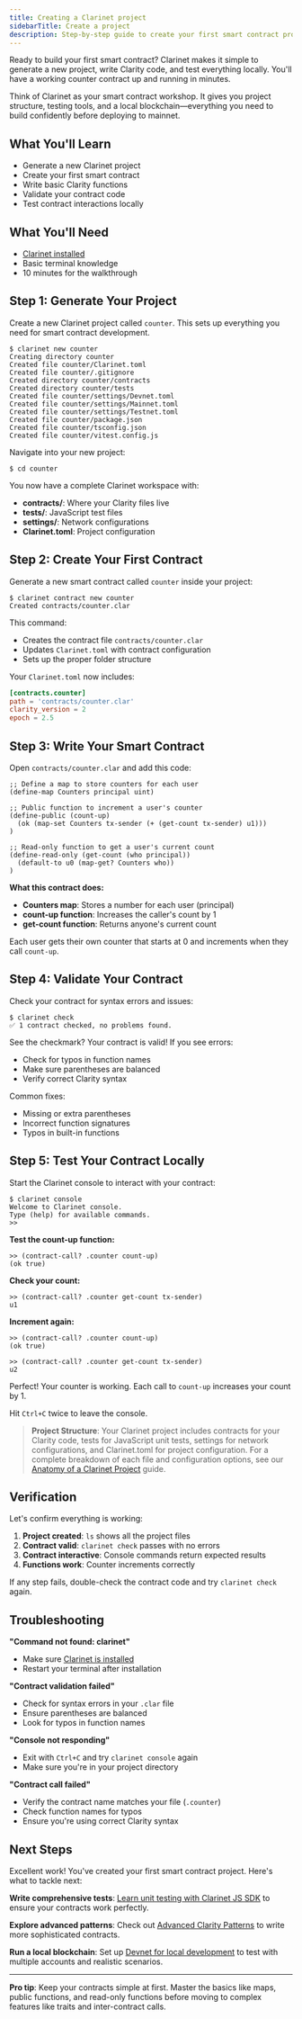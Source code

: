 ```yaml
---
title: Creating a Clarinet project
sidebarTitle: Create a project
description: Step-by-step guide to create your first smart contract project with Clarinet
---
```


Ready to build your first smart contract? Clarinet makes it simple to generate a new project, write Clarity code, and test everything locally. You'll have a working counter contract up and running in minutes.

Think of Clarinet as your smart contract workshop. It gives you project structure, testing tools, and a local blockchain—everything you need to build confidently before deploying to mainnet.

## What You'll Learn

- Generate a new Clarinet project
- Create your first smart contract
- Write basic Clarity functions
- Validate your contract code
- Test contract interactions locally

## What You'll Need

- [Clarinet installed](/docs/setting-up-your-environment/installing-prerequisites)
- Basic terminal knowledge
- 10 minutes for the walkthrough

## Step 1: Generate Your Project

Create a new Clarinet project called `counter`. This sets up everything you need for smart contract development.

```terminal
$ clarinet new counter
Creating directory counter
Created file counter/Clarinet.toml
Created file counter/.gitignore
Created directory counter/contracts
Created directory counter/tests
Created file counter/settings/Devnet.toml
Created file counter/settings/Mainnet.toml  
Created file counter/settings/Testnet.toml
Created file counter/package.json
Created file counter/tsconfig.json
Created file counter/vitest.config.js
```

Navigate into your new project:

```terminal
$ cd counter
```

You now have a complete Clarinet workspace with:
- **contracts/**: Where your Clarity files live
- **tests/**: JavaScript test files
- **settings/**: Network configurations
- **Clarinet.toml**: Project configuration

## Step 2: Create Your First Contract

Generate a new smart contract called `counter` inside your project:

```terminal
$ clarinet contract new counter
Created contracts/counter.clar
```

This command:
- Creates the contract file `contracts/counter.clar`
- Updates `Clarinet.toml` with contract configuration
- Sets up the proper folder structure

Your `Clarinet.toml` now includes:

```toml
[contracts.counter]
path = 'contracts/counter.clar'
clarity_version = 2
epoch = 2.5
```

## Step 3: Write Your Smart Contract

Open `contracts/counter.clar` and add this code:

```clarity
;; Define a map to store counters for each user
(define-map Counters principal uint)

;; Public function to increment a user's counter
(define-public (count-up)
  (ok (map-set Counters tx-sender (+ (get-count tx-sender) u1)))
)

;; Read-only function to get a user's current count
(define-read-only (get-count (who principal))
  (default-to u0 (map-get? Counters who))
)
```

**What this contract does:**
- **Counters map**: Stores a number for each user (principal)
- **count-up function**: Increases the caller's count by 1
- **get-count function**: Returns anyone's current count

Each user gets their own counter that starts at 0 and increments when they call `count-up`.

## Step 4: Validate Your Contract

Check your contract for syntax errors and issues:

```terminal
$ clarinet check
✅ 1 contract checked, no problems found.
```

See the checkmark? Your contract is valid! If you see errors:
- Check for typos in function names
- Make sure parentheses are balanced
- Verify correct Clarity syntax

Common fixes:
- Missing or extra parentheses
- Incorrect function signatures
- Typos in built-in functions

## Step 5: Test Your Contract Locally

Start the Clarinet console to interact with your contract:

```terminal
$ clarinet console
Welcome to Clarinet console.
Type (help) for available commands.
>>
```

**Test the count-up function:**

```clarity
>> (contract-call? .counter count-up)
(ok true)
```

**Check your count:**

```clarity
>> (contract-call? .counter get-count tx-sender)
u1
```

**Increment again:**

```clarity
>> (contract-call? .counter count-up)
(ok true)

>> (contract-call? .counter get-count tx-sender)
u2
```

Perfect! Your counter is working. Each call to `count-up` increases your count by 1.

Hit `Ctrl+C` twice to leave the console.

> **Project Structure**: Your Clarinet project includes contracts for your Clarity code, tests for JavaScript unit tests, settings for network configurations, and Clarinet.toml for project configuration. For a complete breakdown of each file and configuration options, see our [Anatomy of a Clarinet Project](/tools/clarinet/anatomy-of-a-clarinet-project) guide.

## Verification

Let's confirm everything is working:

1. **Project created**: `ls` shows all the project files
2. **Contract valid**: `clarinet check` passes with no errors
3. **Contract interactive**: Console commands return expected results
4. **Functions work**: Counter increments correctly

If any step fails, double-check the contract code and try `clarinet check` again.

## Troubleshooting

**"Command not found: clarinet"**
- Make sure [Clarinet is installed](/docs/setting-up-your-environment/installing-prerequisites)
- Restart your terminal after installation

**"Contract validation failed"**
- Check for syntax errors in your `.clar` file
- Ensure parentheses are balanced
- Look for typos in function names

**"Console not responding"**
- Exit with `Ctrl+C` and try `clarinet console` again
- Make sure you're in your project directory

**"Contract call failed"**
- Verify the contract name matches your file (`.counter`)
- Check function names for typos
- Ensure you're using correct Clarity syntax

## Next Steps

Excellent work! You've created your first smart contract project. Here's what to tackle next:

**Write comprehensive tests**: [Learn unit testing with Clarinet JS SDK](/docs/testing-contracts/unit-testing-clarinet-js-sdk) to ensure your contracts work perfectly.

**Explore advanced patterns**: Check out [Advanced Clarity Patterns](/docs/smart-contracts/advanced-clarity-patterns) to write more sophisticated contracts.

**Run a local blockchain**: Set up [Devnet for local development](/docs/local-development/working-with-devnet) to test with multiple accounts and realistic scenarios.

---

**Pro tip**: Keep your contracts simple at first. Master the basics like maps, public functions, and read-only functions before moving to complex features like traits and inter-contract calls.

